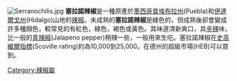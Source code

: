 [[File:Serranochilis.jpg|thumb]]
'''塞拉諾辣椒'''是一種原產於[[墨西哥|墨西哥]][[普埃布拉州|普埃布拉州]](Puebla)和[[伊達爾戈州|伊達爾戈州]](Hidalgo)山地的[[辣椒|辣椒]]。未成熟的'''塞拉諾辣椒'''是綠色的，但成熟後卻會變成許多種顏色，較常見的有紅色，綠色，褐色或黃色。其味道清新爽口，具[[辛辣|辛辣]]味，比一般的[[青辣椒|青辣椒]](Jalapeno pepper)稍辣一些，一般用來生吃。塞拉諾辣椒在[[史高維爾指標|史高維爾指標]](Scoville rating)約為10,000到25,000。在德州的超級市場(HEB)可以買到。

{{植物小作品}}
{{辣椒品種}}

[[Category:辣椒屬|Category:辣椒屬]]